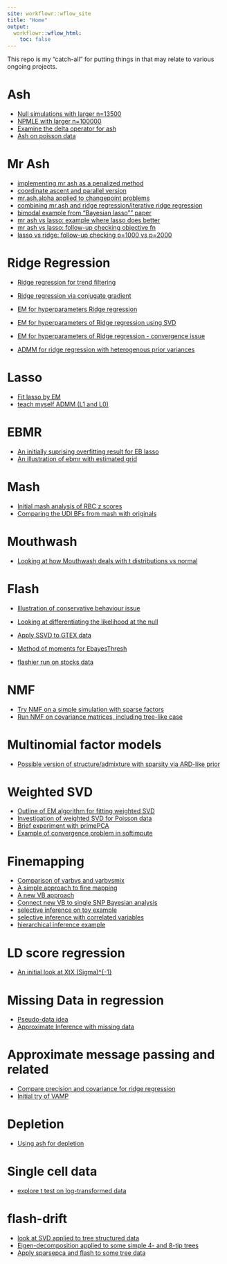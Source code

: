 ```yaml
---
site: workflowr::wflow_site
title: "Home"
output:
  workflowr::wflow_html:
    toc: false
---
```


This repo is my "catch-all" for putting things in that may relate to various ongoing projects.


# Ash

* [Null simulations with larger n=13500](ash_pi0_largern.html)
* [NPMLE with larger n=100000](ash_npmle_big.html)
* [Examine the delta operator for ash](ash_delta_operator.html)
* [Ash on poisson data](ash_pois_bcell.html)


# Mr Ash

* [implementing mr ash as a penalized method](mr_ash_pen.html)
* [coordinate ascent and parallel version](mr_ash_sca.html)
* [mr.ash.alpha applied to changepoint problems](mr.ash.changepoint.html)
* [combining mr.ash and ridge regression/iterative ridge regression](mr.ash_ridge.html)
* [bimodal example from "Bayesian lasso"" paper](blasso_bimodal_example.html)
* [mr ash vs lasso: example where lasso does better](mr_ash_vs_lasso.html)
* [mr ash vs lasso: follow-up checking objective fn](mr_ash_vs_lasso_02.html)
* [lasso vs ridge: follow-up checking p=1000 vs p=2000](lasso_vs_ridge.html)


# Ridge Regression

* [Ridge regression for trend filtering](ridge_trend_filter.html)
* [Ridge regression via conjugate gradient](ridge_conjugate_gradient.html)
* [EM for hyperparameters Ridge regression](ridge_em.html)
* [EM for hyperparameters of Ridge regression using SVD](ridge_em_svd.html)
* [EM for hyperparameters of Ridge regression - convergence issue](ridge.hyperparam.convergence.html)

* [ADMM for ridge regression with heterogenous prior variances](ridge_admm.html)


# Lasso

* [Fit lasso by EM](lasso_em.html)
* [teach myself ADMM (L1 and L0)](admm_01.html)

# EBMR

* [An initially suprising overfitting result for EB lasso](eblasso.suprising.html)
* [An illustration of ebmr with estimated grid](ebmr_illustration.html)


# Mash

* [Initial mash analysis of RBC z scores](rbc_zscore_mash.html)
* [Comparing the UDI BFs from mash with originals](cov_udi_explore.html)


# Mouthwash

* [Looking at how Mouthwash deals with t distributions vs normal](vicar_t.html)


# Flash

* [Illustration of conservative behaviour issue](flash_r1vsr0_conservative.html)

* [Looking at differentiating the likelihood at the null](EBflash_1d.html)

* [Apply SSVD to GTEX data](ssvd_gtex.html)

* [Method of moments for EbayesThresh ](ebayes.mm.html)

* [flashier run on stocks data](flashier_stocks.html)

# NMF

* [Try NMF on a simple simulation with sparse factors](nmf_sparse.html)
* [Run NMF on covariance matrices, including tree-like case](nmf_simple_examples.html)

# Multinomial factor models

* [Possible version of structure/admixture with sparsity via ARD-like prior](sparse_structure.html)

# Weighted SVD 

* [Outline of EM algorithm for fitting weighted SVD](wSVD.html)
* [Investigation of weighted SVD for Poisson data](plra.html)
* [Brief experiment with primePCA](primepca.html)
* [Example of convergence problem in softimpute](softimpute_convergence_problem.html)

# Finemapping

* [Comparison of varbvs and varbvsmix](FMO2.html)
* [A simple approach to fine mapping](simple_mapping.html)
* [A new VB approach](newVB.html)
* [Connect new VB to single SNP Bayesian analysis](newVB.ss.html)
* [selective inference on toy example](selective_inference_toy.html)
* [selective inference with correlated variables](selective_inference.html)
* [hierarchical inference example](hierinf_toyexample.html)

# LD score regression

* [An initial look at XtX (Sigma)^{-1}](ldsr_01.html)

# Missing Data in regression

* [Pseudo-data idea](mr_missing_data.html)
* [Approximate Inference with missing data](mr_missing_data2.html)

# Approximate message passing and related

* [Compare precision and covariance for ridge regression](prec_vs_cov.html)
* [Initial try of VAMP](vamp_01.html)

# Depletion

* [Using ash for depletion](ash-depletion.html)

# Single cell data

* [explore t test on log-transformed data](simple_transform_simulation.html)

# flash-drift

* [look at SVD applied to tree structured data](tree_pca.html)
* [Eigen-decomposition applied to some simple 4- and 8-tip trees](tree_pca_02.html)
* [Apply sparsepca and flash to some tree data](tree_pca_03.html)

[rmarkdown]: http://rmarkdown.rstudio.com/rmarkdown_websites.htm
[rstudio]: https://www.rstudio.com/products/rstudio/download/preview/
